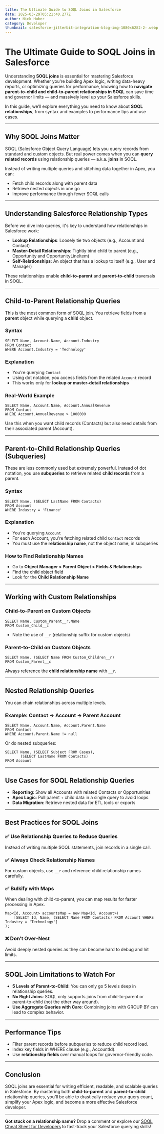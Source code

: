 ```yaml
---
title: The Ultimate Guide to SOQL Joins in Salesforce
date: 2025-03-29T05:21:40.277Z
author: Nick Huber
category: Developer
thumbnail: salesforce-jitterbit-integration-blog-img-1080x6282-2-.webp
---
```



# The Ultimate Guide to SOQL Joins in Salesforce

Understanding **SOQL joins** is essential for mastering Salesforce development. Whether you're building Apex logic, writing data-heavy reports, or optimizing queries for performance, knowing how to **navigate parent-to-child and child-to-parent relationships in SOQL** can save time and governor limits — and massively level up your Salesforce skills.

In this guide, we’ll explore everything you need to know about **SOQL relationships**, from syntax and examples to performance tips and use cases.

---

## Why SOQL Joins Matter

SOQL (Salesforce Object Query Language) lets you query records from standard and custom objects. But real power comes when you can **query related records** using relationship queries — a.k.a. **joins** in SOQL.

Instead of writing multiple queries and stitching data together in Apex, you can:
- Fetch child records along with parent data
- Retrieve nested objects in one go
- Improve performance through fewer SOQL calls

---

## Understanding Salesforce Relationship Types

Before we dive into queries, it's key to understand how relationships in Salesforce work:

- **Lookup Relationships**: Loosely tie two objects (e.g., Account and Contact)
- **Master-Detail Relationships**: Tightly bind child to parent (e.g., Opportunity and OpportunityLineItem)
- **Self-Relationships**: An object that has a lookup to itself (e.g., User and Manager)

These relationships enable **child-to-parent** and **parent-to-child** traversals in SOQL.

---

## Child-to-Parent Relationship Queries

This is the most common form of SOQL join. You retrieve fields from a **parent** object while querying a **child** object.

### Syntax

```soql
SELECT Name, Account.Name, Account.Industry
FROM Contact
WHERE Account.Industry = 'Technology'
```

### Explanation
- You're querying `Contact`
- Using dot notation, you access fields from the related `Account` record
- This works only for **lookup or master-detail relationships**

### Real-World Example

```soql
SELECT Name, Account.Name, Account.AnnualRevenue
FROM Contact
WHERE Account.AnnualRevenue > 1000000
```

Use this when you want child records (Contacts) but also need details from their associated parent (Account).

---

## Parent-to-Child Relationship Queries (Subqueries)

These are less commonly used but extremely powerful. Instead of dot notation, you use **subqueries** to retrieve related **child records** from a parent.

### Syntax

```soql
SELECT Name, (SELECT LastName FROM Contacts)
FROM Account
WHERE Industry = 'Finance'
```

### Explanation
- You're querying `Account`
- For each Account, you're fetching related child `Contact` records
- You must use the **relationship name**, not the object name, in subqueries

### How to Find Relationship Names
- Go to **Object Manager > Parent Object > Fields & Relationships**
- Find the child object field
- Look for the **Child Relationship Name**

---

## Working with Custom Relationships

### Child-to-Parent on Custom Objects

```soql
SELECT Name, Custom_Parent__r.Name
FROM Custom_Child__c
```

- Note the use of `__r` (relationship suffix for custom objects)

### Parent-to-Child on Custom Objects

```soql
SELECT Name, (SELECT Name FROM Custom_Children__r)
FROM Custom_Parent__c
```

Always reference the **child relationship name** with `__r`.

---

## Nested Relationship Queries

You can chain relationships across multiple levels.

### Example: Contact → Account → Parent Account

```soql
SELECT Name, Account.Name, Account.Parent.Name
FROM Contact
WHERE Account.Parent.Name != null
```

Or do nested subqueries:

```soql
SELECT Name, (SELECT Subject FROM Cases), 
       (SELECT LastName FROM Contacts)
FROM Account
```

---

## Use Cases for SOQL Relationship Queries

- **Reporting**: Show all Accounts with related Contacts or Opportunities
- **Apex Logic**: Pull parent + child data in a single query to avoid loops
- **Data Migration**: Retrieve nested data for ETL tools or exports

---

## Best Practices for SOQL Joins

### ✅ Use Relationship Queries to Reduce Queries
Instead of writing multiple SOQL statements, join records in a single call.

### ✅ Always Check Relationship Names
For custom objects, use `__r` and reference child relationship names carefully.

### ✅ Bulkify with Maps
When dealing with child-to-parent, you can map results for faster processing in Apex.

```apex
Map<Id, Account> accountsMap = new Map<Id, Account>(
    [SELECT Id, Name, (SELECT Name FROM Contacts) FROM Account WHERE Industry = 'Technology']
);
```

### ❌ Don’t Over-Nest
Avoid deeply nested queries as they can become hard to debug and hit limits.

---

## SOQL Join Limitations to Watch For

- **5 Levels of Parent-to-Child**: You can only go 5 levels deep in relationship queries.
- **No Right Joins**: SOQL only supports joins from child-to-parent or parent-to-child (not the other way around).
- **Use Aggregate Queries with Care**: Combining joins with GROUP BY can lead to complex behavior.

---

## Performance Tips

- Filter parent records before subqueries to reduce child record load.
- Index key fields in WHERE clause (e.g., AccountId).
- Use **relationship fields** over manual loops for governor-friendly code.

---

## Conclusion

SOQL joins are essential for writing efficient, readable, and scalable queries in Salesforce. By mastering both **child-to-parent** and **parent-to-child** relationship queries, you’ll be able to drastically reduce your query count, simplify your Apex logic, and become a more effective Salesforce developer.

---

**Got stuck on a relationship name?** Drop a comment or explore our [SOQL Cheat Sheet for Developers](#) to fast-track your Salesforce querying skills!